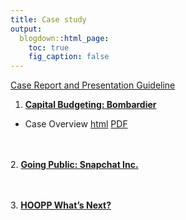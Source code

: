 ```yaml
---
title: Case study
output:
  blogdown::html_page:
    toc: true
    fig_caption: false
---
```


<a href="/files/case-guideline/case-guideline.pdf" target="_blank">Case Report and Presentation Guideline</a>

1. <a href = "https://web.prod.business.queensu.ca/LivingCase/Nodes/Usage/311109/ca003659-69a3-426c-8e86-eb8e79974f00" target = "_blank">**Capital Budgeting: Bombardier**</a>

  - Case Overview <a href="/slides/cases/01-slide/01-slide.html" target="_blank">html</a> <a href="/slides/cases/01-slide/01-slide.html" target="_blank">PDF</a>

<br><br>
2. <a href = "https://web.prod.business.queensu.ca/LivingCase/Nodes/Usage/311109/f4b67e4a-12a3-4661-99df-28763841a8f4" target = "_blank">**Going Public: Snapchat Inc.**</a>

<br><br>
3. <a href = "https://web.prod.business.queensu.ca/LivingCase/Nodes/Usage/311109/65a3ce17-70fb-4909-90e2-8ff23bf8c0f3" target = "_blank">**HOOPP What's Next?**</a>